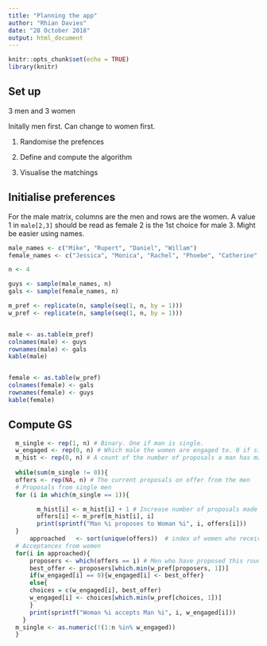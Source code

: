 ```yaml
---
title: "Planning the app"
author: "Rhian Davies"
date: "28 October 2018"
output: html_document
---
```


```r
knitr::opts_chunk$set(echo = TRUE)
library(knitr)
```

## Set up

3 men and 3 women

Initally men first. Can change to women first. 

1) Randomise the prefences

2) Define and compute the algorithm

3) Visualise the matchings

## Initialise preferences

For the male matrix, columns are the men and rows are the women. 
A value 1 in `male[2,3]` should be read as female 2 is the 1st choice for male 3. 
Might be easier using names.

```r
male_names <- c("Mike", "Rupert", "Daniel", "Willam")
female_names <- c("Jessica", "Monica", "Rachel", "Phoebe", "Catherine", "Jane", "Lucy", "Emma", "Beatrice")

n <- 4

guys <- sample(male_names, n)
gals <- sample(female_names, n)

m_pref <- replicate(n, sample(seq(1, n, by = 1)))
w_pref <- replicate(n, sample(seq(1, n, by = 1)))


male <- as.table(m_pref)
colnames(male) <- guys
rownames(male) <- gals
kable(male)


female <- as.table(w_pref)
colnames(female) <- gals
rownames(female) <- guys
kable(female)
```

## Compute GS

```r

  m_single <- rep(1, n) # Binary. One if man is single.
  w_engaged <- rep(0, n) # Which male the women are engaged to. 0 if single
  m_hist <- rep(0, n) # A count of the number of proposals a man has made
    
  while(sum(m_single != 0)){
  offers <- rep(NA, n) # The current proposals on offer from the men  
  # Proposals from single men
  for (i in which(m_single == 1)){

        m_hist[i] <- m_hist[i] + 1 # Increase number of proposals made
        offers[i] <- m_pref[m_hist[i], i]
        print(sprintf("Man %i proposes to Woman %i", i, offers[i]))
  }
      approached   <- sort(unique(offers))	# index of women who received offers
  # Acceptances from women  
  for(i in approached){
      proposers <- which(offers == i) # Men who have proposed this round
      best_offer <- proposers[which.min(w_pref[proposers, 1])]
      if(w_engaged[i] == 0){w_engaged[i] <- best_offer}
      else{ 
      choices = c(w_engaged[i], best_offer)
      w_engaged[i] <- choices[which.min(w_pref[choices, 1])]
      }
      print(sprintf("Woman %i accepts Man %i", i, w_engaged[i]))
    }
  m_single <- as.numeric(!(1:n %in% w_engaged))
  }

```
